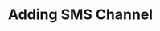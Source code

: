 ---
title: "Adding SMS Channel"
sidebarTitle: "Adding SMS Channel"
description: "Learn how to add the SMS channel to your application"
---